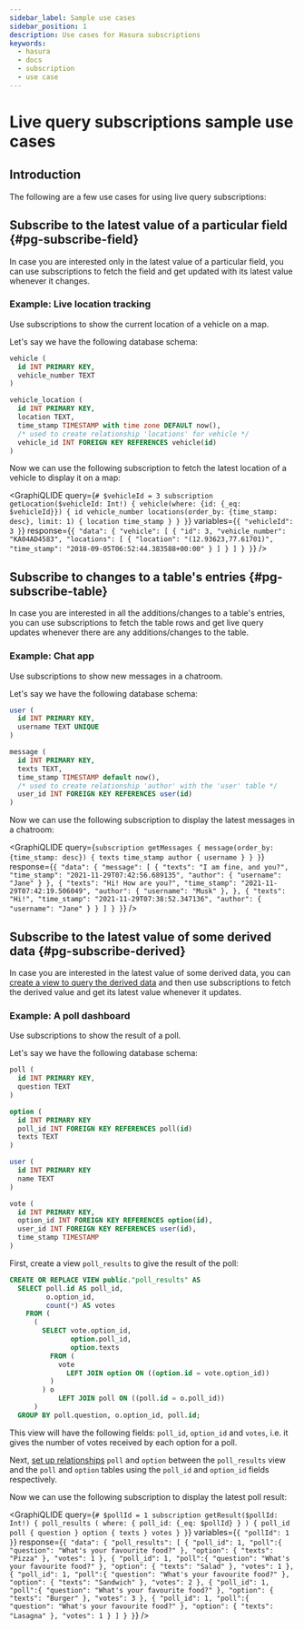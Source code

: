 ```yaml
---
sidebar_label: Sample use cases
sidebar_position: 1
description: Use cases for Hasura subscriptions
keywords:
  - hasura
  - docs
  - subscription
  - use case
---
```



# Live query subscriptions sample use cases

## Introduction

The following are a few use cases for using live query subscriptions:

## Subscribe to the latest value of a particular field {#pg-subscribe-field}

In case you are interested only in the latest value of a particular field, you can use subscriptions to fetch the field
and get updated with its latest value whenever it changes.

### Example: Live location tracking

Use subscriptions to show the current location of a vehicle on a map.

Let's say we have the following database schema:

```sql
vehicle (
  id INT PRIMARY KEY,
  vehicle_number TEXT
)

vehicle_location (
  id INT PRIMARY KEY,
  location TEXT,
  time_stamp TIMESTAMP with time zone DEFAULT now(),
  /* used to create relationship 'locations' for vehicle */
  vehicle_id INT FOREIGN KEY REFERENCES vehicle(id)
)
```

Now we can use the following subscription to fetch the latest location of a vehicle to display it on a map:

<GraphiQLIDE
  query={`# $vehicleId = 3
subscription getLocation($vehicleId: Int!) {
  vehicle(where: {id: {_eq: $vehicleId}}) {
    id
    vehicle_number
    locations(order_by: {time_stamp: desc}, limit: 1) {
      location
      time_stamp
    }
  }
}`}
  variables={`{
  "vehicleId": 3
}`}
  response={`{
"data": {
  "vehicle": [
    {
      "id": 3,
      "vehicle_number": "KA04AD4583",
      "locations": [
        {
          "location": "(12.93623,77.61701)",
          "time_stamp": "2018-09-05T06:52:44.383588+00:00"
        }
      ]
    }
  ]
}
}`}
/>

## Subscribe to changes to a table's entries {#pg-subscribe-table}

In case you are interested in all the additions/changes to a table's entries, you can use subscriptions to fetch the
table rows and get live query updates whenever there are any additions/changes to the table.

### Example: Chat app

Use subscriptions to show new messages in a chatroom.

Let's say we have the following database schema:

```sql
user (
  id INT PRIMARY KEY,
  username TEXT UNIQUE
)

message (
  id INT PRIMARY KEY,
  texts TEXT,
  time_stamp TIMESTAMP default now(),
  /* used to create relationship 'author' with the 'user' table */
  user_id INT FOREIGN KEY REFERENCES user(id)
)
```

Now we can use the following subscription to display the latest messages in a chatroom:

<GraphiQLIDE
  query={`subscription getMessages {
  message(order_by: {time_stamp: desc}) {
    texts
    time_stamp
    author {
      username
    }
  }
}`}
  response={`{
    "data": {
      "message": [
        {
          "texts": "I am fine, and you?",
          "time_stamp": "2021-11-29T07:42:56.689135",
          "author": {
            "username": "Jane"
          }
        },
        {
          "texts": "Hi! How are you?",
          "time_stamp": "2021-11-29T07:42:19.506049",
          "author": {
            "username": "Musk"
          },
        },
        {
          "texts": "Hi!",
          "time_stamp": "2021-11-29T07:38:52.347136",
          "author": {
            "username": "Jane"
          }
        }
      ]
    }
  }`}
/>

## Subscribe to the latest value of some derived data {#pg-subscribe-derived}

In case you are interested in the latest value of some derived data, you can
[create a view to query the derived data](/schema/postgres/views.mdx) and then use subscriptions to fetch the derived
value and get its latest value whenever it updates.

### Example: A poll dashboard

Use subscriptions to show the result of a poll.

Let's say we have the following database schema:

```sql
poll (
  id INT PRIMARY KEY,
  question TEXT
)

option (
  id INT PRIMARY KEY
  poll_id INT FOREIGN KEY REFERENCES poll(id)
  texts TEXT
)

user (
  id INT PRIMARY KEY
  name TEXT
)

vote (
  id INT PRIMARY KEY,
  option_id INT FOREIGN KEY REFERENCES option(id),
  user_id INT FOREIGN KEY REFERENCES user(id),
  time_stamp TIMESTAMP
)
```

First, create a view `poll_results` to give the result of the poll:

```sql
CREATE OR REPLACE VIEW public."poll_results" AS
  SELECT poll.id AS poll_id,
         o.option_id,
         count(*) AS votes
    FROM (
      (
        SELECT vote.option_id,
               option.poll_id,
               option.texts
          FROM (
            vote
              LEFT JOIN option ON ((option.id = vote.option_id))
          )
        ) o
            LEFT JOIN poll ON ((poll.id = o.poll_id))
      )
  GROUP BY poll.question, o.option_id, poll.id;
```

This view will have the following fields: `poll_id`, `option_id` and `votes`, i.e. it gives the number of votes received
by each option for a poll.

Next, [set up relationships](/schema/postgres/table-relationships/index.mdx) `poll` and `option` between the
`poll_results` view and the `poll` and `option` tables using the `poll_id` and `option_id` fields respectively.

Now we can use the following subscription to display the latest poll result:

<GraphiQLIDE
  query={`# $pollId = 1
subscription getResult($pollId: Int!) {
  poll_results (
    where: { poll_id: {_eq: $pollId} }
  ) {
    poll_id
    poll {
      question
    }
    option {
      texts
    }
    votes
  }
}`}
  variables={`{
  "pollId": 1
}`}
  response={`{
  "data": {
    "poll_results": [
      {
        "poll_id": 1,
        "poll":{
          "question": "What's your favourite food?"
        },
        "option": {
          "texts": "Pizza"
        },
        "votes": 1
      },
      {
        "poll_id": 1,
        "poll":{
          "question": "What's your favourite food?"
        },
        "option": {
          "texts": "Salad"
        },
        "votes": 1
      },
      {
        "poll_id": 1,
        "poll":{
          "question": "What's your favourite food?"
        },
        "option": {
          "texts": "Sandwich"
        },
        "votes": 2
      },
      {
        "poll_id": 1,
        "poll":{
          "question": "What's your favourite food?"
        },
        "option": {
          "texts": "Burger"
        },
        "votes": 3
      },
      {
        "poll_id": 1,
        "poll":{
          "question": "What's your favourite food?"
        },
        "option": {
          "texts": "Lasagna"
        },
        "votes": 1
      }
    ]
  }
}`}
/>
